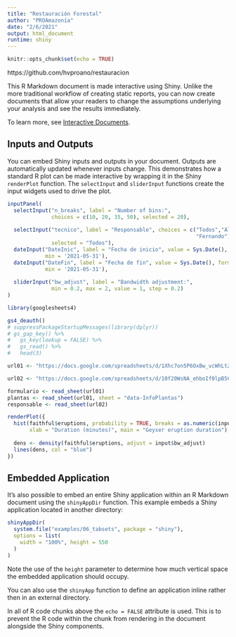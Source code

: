 ```yaml
---
title: "Restauración Forestal"
author: "PROAmazonía"
date: "2/6/2021"
output: html_document
runtime: shiny
---
```


```r
knitr::opts_chunk$set(echo = TRUE)
```
https://github.com/hvproano/restauracion

This R Markdown document is made interactive using Shiny. Unlike the more traditional workflow of creating static reports, you can now create documents that allow your readers to change the assumptions underlying your analysis and see the results immediately. 

To learn more, see [Interactive Documents](http://rmarkdown.rstudio.com/authoring_shiny.html).

## Inputs and Outputs

You can embed Shiny inputs and outputs in your document. Outputs are automatically updated whenever inputs change.  This demonstrates how a standard R plot can be made interactive by wrapping it in the Shiny `renderPlot` function. The `selectInput` and `sliderInput` functions create the input widgets used to drive the plot.

```r
inputPanel(
  selectInput("n_breaks", label = "Number of bins:",
              choices = c(10, 20, 35, 50), selected = 20),
  
  selectInput("tecnico", label = "Responsable", choices = c("Todos","Alejandro", "Vladimir",
                                                            "Fernando"),
              selected = "Todos"),
  dateInput("DateInic", label = "Fecha de inicio", value = Sys.Date(), format = "yyyy-mm-dd", 
            min = '2021-05-31'),
  dateInput("DateFin", label = "Fecha de fin", value = Sys.Date(), format = "yyyy-mm-dd", 
            min = '2021-05-31'),
  
  sliderInput("bw_adjust", label = "Bandwidth adjustment:",
              min = 0.2, max = 2, value = 1, step = 0.2)
)

library(googlesheets4)

gs4_deauth()
# suppressPackageStartupMessages(library(dplyr))
# gs_gap_key() %>%
#   gs_key(lookup = FALSE) %>% 
#   gs_read() %>% 
#   head(3)

url01 <- "https://docs.google.com/spreadsheets/d/1Xhc7on5P6OxBw_vcWhLtZHtV50LcVxA6zMZM_HDn0DA/edit?usp=sharing"

url02 <- "https://docs.google.com/spreadsheets/d/10f20WsNA_ehboIf0lpB5CNrtoFVhyaOcrsXwkEfDlZA/edit?usp=sharing"

formulario <- read_sheet(url01)
plantas <- read_sheet(url01, sheet = "data-InfoPlantas")
responsable <- read_sheet(url02)

renderPlot({
  hist(faithful$eruptions, probability = TRUE, breaks = as.numeric(input$n_breaks),
       xlab = "Duration (minutes)", main = "Geyser eruption duration")
  
  dens <- density(faithful$eruptions, adjust = input$bw_adjust)
  lines(dens, col = "blue")
})
```

## Embedded Application

It's also possible to embed an entire Shiny application within an R Markdown document using the `shinyAppDir` function. This example embeds a Shiny application located in another directory:

```r
shinyAppDir(
  system.file("examples/06_tabsets", package = "shiny"),
  options = list(
    width = "100%", height = 550
  )
)
```

Note the use of the `height` parameter to determine how much vertical space the embedded application should occupy.

You can also use the `shinyApp` function to define an application inline rather then in an external directory.

In all of R code chunks above the `echo = FALSE` attribute is used. This is to prevent the R code within the chunk from rendering in the document alongside the Shiny components.



